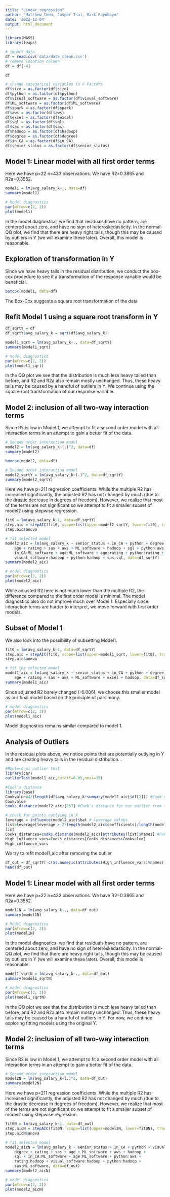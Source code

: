```yaml
---
title: "Linear_regression"
author: "Matthew Chen, Jasper Tsai, Mark Faynboym"
date: '2022-12-04'
output: html_document
---
```

```r
library(MASS)
library(leaps)
```

```r
# import data 
df = read.csv('data/data_clean.csv')
# remove location column
df = df[-4]

df
```
```r
# change categorical variables to R Factors
df$size = as.factor(df$size)
df$python = as.factor(df$python)
df$visual_software = as.factor(df$visual_software)
df$ML_software = as.factor(df$ML_software)
df$spark = as.factor(df$spark)
df$aws = as.factor(df$aws)
df$excel = as.factor(df$excel)
df$sql = as.factor(df$sql)
df$sas = as.factor(df$sas)
df$hadoop = as.factor(df$hadoop)
df$degree = as.factor(df$degree)
df$in_CA = as.factor(df$in_CA)
df$senior_status = as.factor(df$senior_status)
```

## Model 1: Linear model with all first order terms
Here we have p=22 n=433 observations. We have R2=0.3865 and R2a=0.3552.
```r
model1 = lm(avg_salary_k~., data=df)
summary(model1)
```
```r
# Model diagnostics
par(mfrow=c(2, 2))
plot(model1)
```
In the model diagnostics, we find that residuals have no pattern, are centered about zero,
and have no sign of heteroskedasticity. In the normal-QQ plot, we find that there
are heavy right tails, though this may be caused by outliers in Y (we will examine these later).
Overall, this model is reasonable.

## Exploration of transformation in Y
Since we have heavy tails in the residual distribution, we conduct the box-cox procedure
to see if a transformation of the response variable would be beneficial.
```r
boxcox(model1, data=df)
```
The Box-Cox suggests a square root transformation of the data

## Refit Model 1 using a square root transform in Y
```r
df_sqrtY = df
df_sqrtY$avg_salary_k = sqrt(df$avg_salary_k)
```

```r
model1_sqrt = lm(avg_salary_k~., data=df_sqrtY)
summary(model1_sqrt)
```
```r
# model diagnostics
par(mfrow=c(2, 2))
plot(model1_sqrt)
```
In the QQ plot we see that the distribution is much less heavy tailed than before, and
R2 and R2a also remain mostly unchanged. Thus, these heavy tails may be caused by
a handful of outliers in Y. We continue using the square root transformation of our response variable.

## Model 2: inclusion of all two-way interaction terms
Since R2 is low in Model 1, we attempt to fit a second order model with all interaction terms
in an attempt to gain a better fit of the data.


```r
# Second order interaction model
model2 = lm(avg_salary_k~(.)^2, data=df)
summary(model2)
```
```r
boxcox(model2, data=df)
```
```r
# Second order interaction model
model2_sqrtY = lm(avg_salary_k~(.)^2, data=df_sqrtY)
summary(model2_sqrtY)
```

Here we have p=211 regression coefficients. While the multiple R2 has increased significantly, the adjusted R2 has not 
changed by much (due to the drastic decrease in degrees of freedom). However, we realize that most of the terms are not significant so we attempt to fit a smaller subset of model2 using stepwise regression.


```r
fit0 = lm(avg_salary_k~1, data=df_sqrtY)
step.aic = stepAIC(fit0, scope=list(upper=model2_sqrtY, lower=fit0), trace=FALSE)
step.aic$anova
```

```r
# fit selected model
model2_aic = lm(avg_salary_k ~ senior_status + in_CA + python + degree + visual_software + 
    age + rating + sas + aws + ML_software + hadoop + sql + python:aws + 
    in_CA:ML_software + age:ML_software + age:rating + python:rating + 
    visual_software:hadoop + python:hadoop + sas:sql, data=df_sqrtY)
summary(model2_aic)
```
```r
# model diagnostics
par(mfrow=c(2, 2))
plot(model2_aic)
```

While adjusted R2 here is not much lower than the multiple R2, the difference compared to the first
order model is minimal. The model diagnostics also do not improve much over
Model 1. Especially since interaction terms are harder to interpret, we
move forward with first order models. 

## Subset of Model 1
We also look into the possibility of subsetting Model1.

```r
fit0 = lm(avg_salary_k~1, data=df_sqrtY)
step.aic = stepAIC(fit0, scope=list(upper=model1_sqrt, lower=fit0), trace=FALSE)
step.aic$anova
```

```r
# fit the selected model
model1_aic = lm(avg_salary_k ~ senior_status + in_CA + python + degree + visual_software + 
    age + rating + sas + aws + ML_software + excel + hadoop, data=df_sqrtY)
summary(model1_aic)
```
Since adjusted R2 barely changed (-0.006), we choose this smaller model as our
final model based on the principle of parsimony. 

```r
# model diagnostics
par(mfrow=c(2, 2))
plot(model1_aic)
```
Model diagnostics remains similar compared to model 1. 

## Analysis of Outliers
In the residual plots above, we notice points that are potentially outlying in Y
and are creating heavy tails in the residual distribution...

```r
#Bonferonni outlier test
library(car)
outlierTest(model1_aic,cutoff=0.05,nmax=15)
```

```r
#Cook's distance
library(base)
Cookvalue=4/(length(df$avg_salary_k*summary(model2_aic)$df[2])) #Cook's distance threshold model 2
Cookvalue
cooks.distance(model2_aic)[267] #Cook's distance for our outlier from the Bonferonni test
```

```r
# check for points outlying in X
leverage = influence(model2_aic)$hat # leverage values
list=leverage[leverage > 2*length(model2_aic$coefficients)/length(model2_aic$residuals)] #outliers in X
list
Cooks_distances=cooks.distance(model2_aic)[attributes(list)$names] #none of the outliers in X are influential
High_influence_vars=Cooks_distances[Cooks_distances>Cookvalue]
High_influence_vars
```

We try to refit model1_aic after removing the outlier
```r
df_out = df_sqrtY[-c(as.numeric(attributes(High_influence_vars)$names)), ]
head(df_out)
```
####
## Model 1: Linear model with all first order terms
Here we have p=22 n=432 observations. We have R2=0.3865 and R2a=0.3552.
```r
model1N = lm(avg_salary_k~., data=df_out)
summary(model1N)

# Model diagnostics
par(mfrow=c(2, 2))
plot(model1N)
```
In the model diagnostics, we find that residuals have no pattern, are centered about zero,
and have no sign of heteroskedasticity. In the normal-QQ plot, we find that there
are heavy right tails, though this may be caused by outliers in Y (we will examine these later).
Overall, this model is reasonable.


```r
model1_sqrtN = lm(avg_salary_k~., data=df_out)
summary(model1_sqrtN)
```
```r
# model diagnostics
par(mfrow=c(2, 2))
plot(model1_sqrtN)
```
In the QQ plot we see that the distribution is much less heavy tailed than before, and
R2 and R2a also remain mostly unchanged. Thus, these heavy tails may be caused by
a handful of outliers in Y. For now, we continue exploring fitting models using
the original Y.

## Model 2: inclusion of all two-way interaction terms
Since R2 is low in Model 1, we attempt to fit a second order model with all interaction terms
in an attempt to gain a better fit of the data.
```r
# Second order interaction model
model2N = lm(avg_salary_k~(.)^2, data=df_out)
summary(model2N)
```
Here we have p=211 regression coefficients. While the multiple R2 has increased significantly, the adjusted R2 has not 
changed by much (due to the drastic decrease in degrees of freedom). However, we realize that most of the terms are not significant so we attempt to fit a smaller subset of model2 using stepwise regression.

```r
fit0N = lm(avg_salary_k~1, data=df_out)
step.aicN = stepAIC(fit0N, scope=list(upper=model2N, lower=fit0N), trace=FALSE)
step.aicN$anova
```

```r
# fit selected model
model2_aicN = lm(avg_salary_k ~ senior_status + in_CA + python + visual_software + 
    degree + rating + sas + age + ML_software + aws + hadoop + 
    sql + in_CA:ML_software + age:ML_software + python:aws + 
    rating:hadoop + visual_software:hadoop + python:hadoop + 
    sas:ML_software, data=df_out)
summary(model2_aicN)
```
```r
# model diagnostics
par(mfrow=c(2, 2))
plot(model2_aicN)
```




